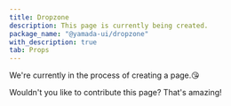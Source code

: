 ```yaml
---
title: Dropzone
description: This page is currently being created.
package_name: "@yamada-ui/dropzone"
with_description: true
tab: Props
---
```


We're currently in the process of creating a page.😘

Wouldn't you like to contribute this page? That's amazing!
